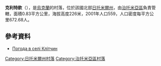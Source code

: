 {{coord|50|14|26|N|28|45|47|E|scale:30000|display=title}}

'''克利特欽'''（{{lang-uk|Клітчин}}），是[[烏克蘭|烏克蘭]]的村落，位於該國北部[[日托米爾州|日托米爾州]]，由[[治托米亞區|治托米亞區]]負責管轄，面積0.83平方公里，海拔高度226米，2001年人口559，人口密度每平方公里672.68人。

==參考資料==
* [http://weather.in.ua/ua/zhitomirskaja/10718 Погода в селі Клітчин]{{Wayback|url=http://weather.in.ua/ua/zhitomirskaja/10718 |date=20111219135057 }}

{{DEFAULTSORT:Клітчин}}
[[Category:日托米爾州村落|Category:日托米爾州村落]]
[[Category:治托米亞區村落|Category:治托米亞區村落]]


{{Zhytomyr-geo-stub}}